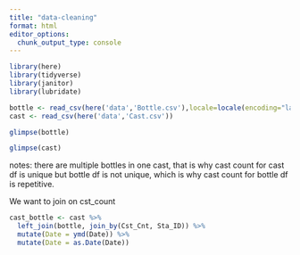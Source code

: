 ```yaml
---
title: "data-cleaning"
format: html
editor_options: 
  chunk_output_type: console
---
```


```r
library(here)
library(tidyverse)
library(janitor)
library(lubridate)
```

```r
bottle <- read_csv(here('data','Bottle.csv'),locale=locale(encoding="latin1"))
cast <- read_csv(here('data','Cast.csv'))
```

```r
glimpse(bottle)
```

```r
glimpse(cast)
```

notes: there are multiple bottles in one cast, that is why cast count for cast df is unique but bottle df is not unique, which is why cast count for bottle df is repetitive. 

We want to join on cst_count

```r
cast_bottle <- cast %>% 
  left_join(bottle, join_by(Cst_Cnt, Sta_ID)) %>% 
  mutate(Date = ymd(Date)) %>% 
  mutate(Date = as.Date(Date))
```


